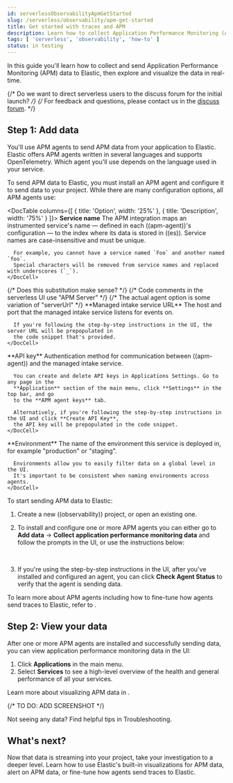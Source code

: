 ```yaml
---
id: serverlessObservabilityApmGetStarted
slug: /serverless/observability/apm-get-started
title: Get started with traces and APM
description: Learn how to collect Application Performance Monitoring (APM) data and visualize it in real-time. 
tags: [ 'serverless', 'observability', 'how-to' ]
status: in testing
---
```




<Testing />

<div id="ingest-traces"></div>


In this guide you'll learn how to collect and send Application Performance Monitoring (APM) data
to Elastic, then explore and visualize the data in real-time.

{/* Do we want to direct serverless users to the discuss forum for the initial launch? */}
{/* For feedback and questions, please contact us in the [discuss forum](((forum))). */}

<div id="add-apm-integration-agents"></div>

## Step 1: Add data

You'll use APM agents to send APM data from your application to Elastic. Elastic offers APM agents
written in several languages and supports OpenTelemetry. Which agent you'll use depends on the language used in your service.

To send APM data to Elastic, you must install an APM agent and configure it to send data to
your project. While there are many configuration options, all APM agents use:

<DocTable columns={[
  { title: 'Option', width: '25%' },
  { title: 'Description', width: '75%' }
]}>
  <DocRow>
    <DocCell>**Service name**</DocCell>
    <DocCell>
      The APM integration maps an instrumented service's name &mdash; defined in
      each ((apm-agent))'s configuration &mdash; to the index where its data is stored in ((es)).
      Service names are case-insensitive and must be unique.
      
      For example, you cannot have a service named `Foo` and another named `foo`.
      Special characters will be removed from service names and replaced with underscores (`_`).
    </DocCell>
  </DocRow>
  <DocRow>
    {/* Does this substitution make sense? */}
    {/* Code comments in the serverless UI use "APM Server" */}
    {/* The actual agent option is some variation of "serverUrl" */}
    <DocCell>**Managed intake service URL**</DocCell>
    <DocCell>
      The host and port that the managed intake service listens for events on.
      
      If you're following the step-by-step instructions in the UI, the server URL will be prepopulated in
      the code snippet that's provided.
    </DocCell>
  </DocRow>
  <DocRow>
    <DocCell>**API key**</DocCell>
    <DocCell>
      Authentication method for communication between ((apm-agent)) and the managed intake service.
      
      You can create and delete API keys in Applications Settings. Go to any page in the
      **Application** section of the main menu, click **Settings** in the top bar, and go
      to the **APM agent keys** tab.

      Alternatively, if you're following the step-by-step instructions in the UI and click **Create API Key**,
      the API key will be prepopulated in the code snippet.
    </DocCell>
  </DocRow>
  <DocRow>
    <DocCell>**Environment**</DocCell>
    <DocCell>
      The name of the environment this service is deployed in, for example "production" or "staging".

      Environments allow you to easily filter data on a global level in the UI.
      It's important to be consistent when naming environments across agents.
    </DocCell>
  </DocRow>
</DocTable>

To start sending APM data to Elastic:

1. <DocLink id="serverlessObservabilityCreateAnObservabilityProject">Create a new ((observability)) project</DocLink>, or open an existing one.
1. To install and configure one or more APM agents you can either go to **Add data** -> **Collect application performance monitoring data** and follow the prompts in the UI, or use the instructions below:

    <DocTabs hasBorder>
      <DocTab name="Java"><Java /></DocTab>
      <DocTab name="Node.js"><Node /></DocTab>
      <DocTab name="Python"><Python /></DocTab>
      <DocTab name="Ruby"><Ruby /></DocTab>
      <DocTab name="Go"><Go /></DocTab>
      <DocTab name=".NET"><Net /></DocTab>
      <DocTab name="PHP"><Php /></DocTab>
      <DocTab name="OpenTelemetry"><OpenTelemetry /></DocTab>
    </DocTabs>

    <br />

1. If you're using the step-by-step instructions in the UI, after you've installed and configured an agent,
you can click **Check Agent Status** to verify that the agent is sending data.

To learn more about APM agents including how to fine-tune how agents send traces to Elastic,
refer to <DocLink id="serverlessObservabilityApmSendTracesToElastic" />.

<div id="view-apm-integration-data"></div>

## Step 2: View your data

After one or more APM agents are installed and successfully sending data, you can view
application performance monitoring data in the UI:

1. Click **Applications** in the main menu.
1. Select **Services** to see a high-level overview of the health and general
   performance of all your services.

Learn more about visualizing APM data in <DocLink id="serverlessObservabilityApmViewAndAnalyzeTraces" />.

{/* TO DO: ADD SCREENSHOT */}

<DocCallOut title="Tip">
Not seeing any data? Find helpful tips in <DocLink id="serverlessObservabilityApmTroubleshooting">Troubleshooting</DocLink>.
</DocCallOut>

## What's next?

Now that data is streaming into your project, take your investigation to a
deeper level. Learn how to use <DocLink id="serverlessObservabilityApmViewAndAnalyzeTraces">Elastic's built-in visualizations for APM data</DocLink>,
<DocLink id="serverlessObservabilityAlerting">alert on APM data</DocLink>,
or <DocLink id="serverlessObservabilityApmSendTracesToElastic">fine-tune how agents send traces to Elastic</DocLink>.


<Feedback slug="/serverless/observability/apm-get-started" filepath="docs/apm/apm-get-started.mdx" />
